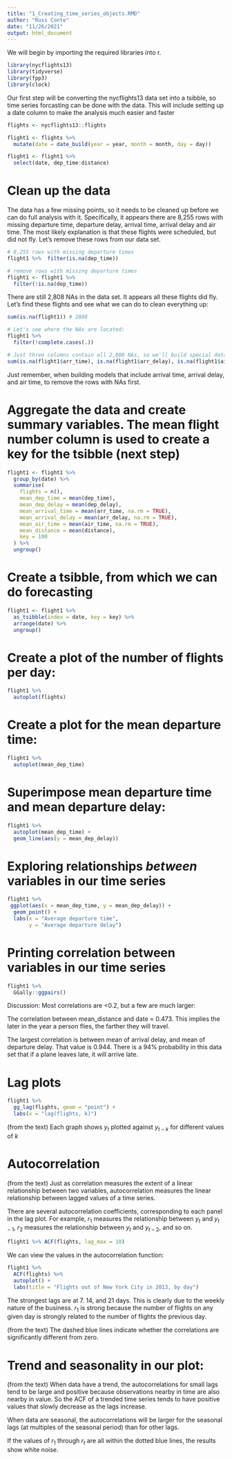 ```yaml
---
title: "1_Creating_time_series_objects.RMD"
author: "Russ Conte"
date: "11/26/2021"
output: html_document
---
```


We will begin by importing the required libraries into r.

```r
library(nycflights13)
library(tidyverse)
library(fpp3)
library(clock)

```

Our first step will be converting the nycflights13 data set into a tsibble, so time series forcasting can be done with the data. This will include setting up a date column to make the analysis much easier and faster

```r

flights <- nycflights13::flights

flight1 <- flights %>% 
  mutate(date = date_build(year = year, month = month, day = day))

flight1 <- flight1 %>% 
  select(date, dep_time:distance)

```

# Clean up the data

The data has a few missing points, so it needs to be cleaned up before we can do full analysis with it. Specifically, it appears there are 8,255 rows with missing departure time, departure delay, arrival time, arrival delay and air time. The most likely explanation is that these flights were scheduled, but did not fly. Let's remove these rows from our data set.

```r
# 8,255 rows with missing departure times
flight1 %>%  filter(is.na(dep_time))

# remove rows with missing departure times
flight1 <- flight1 %>% 
  filter(!is.na(dep_time))

```

There are still 2,808 NAs in the data set. It appears all these flights did fly. Let's find these flights and see what we can do to clean everything up:

```r

sum(is.na(flight1)) # 2808

# Let's see where the NAs are located:
flight1 %>% 
  filter(!complete.cases(.))

# Just three columns contain all 2,808 NAs, so we'll build special data sets when we are making models to predict those values, otherwise we'll use the full data set when we create models to predict the values where we do have full data (such as predicting departure time):
sum(is.na(flight1$arr_time), is.na(flight1$arr_delay), is.na(flight1$air_time)) # 2,808

```

Just remember, when building models that include arrival time, arrival delay, and air time, to remove the rows with NAs first.

# Aggregate the data and create summary variables. The mean flight number column is used to create a key for the tsibble (next step)

```r
flight1 <- flight1 %>% 
  group_by(date) %>% 
  summarise(
    flights = n(),
    mean_dep_time = mean(dep_time),
    mean_dep_delay = mean(dep_delay),
    mean_arrival_time = mean(arr_time, na.rm = TRUE),
    mean_arrival_delay = mean(arr_delay, na.rm = TRUE),
    mean_air_time = mean(air_time, na.rm = TRUE),
    mean_distance = mean(distance),
    key = 100
  ) %>% 
  ungroup()

```

# Create a tsibble, from which we can do forecasting

```r

flight1 <- flight1 %>% 
  as_tsibble(index = date, key = key) %>% 
  arrange(date) %>% 
  ungroup()

```

# Create a plot of the number of flights per day:

```r
flight1 %>% 
  autoplot(flights)
```

# Create a plot for the mean departure time:

```r

flight1 %>%
  autoplot(mean_dep_time)
```

# Superimpose mean departure time and mean departure delay:

```r

flight1 %>% 
  autoplot(mean_dep_time) +
  geom_line(aes(y = mean_dep_delay))

```

# Exploring relationships <i>between</i> variables in our time series

```r

flight1 %>% 
 ggplot(aes(x = mean_dep_time, y = mean_dep_delay)) +
  geom_point() +
  labs(x = "Average departure time",
       y = "Average departure delay")

```

# Printing correlation between variables in our time series

```r
flight1 %>% 
  GGally::ggpairs()
```

Discussion: Most correlations are <0.2, but a few are much larger:

The correlation between mean_distance and date = 0.473. This implies the later in the year a person flies, the farther they will travel.

The largest correlation is between mean of arrival delay, and mean of departure delay. That value is 0.944. There is a 94% probability in this data set that if a plane leaves late, it will arrive late.

# Lag plots

```r

flight1 %>% 
  gg_lag(flights, geom = "point") +
  labs(x = "lag(flights, k)")

```

(from the text) Each graph shows $y_t$ plotted against $y_{t-k}$ for different values of $k$

# Autocorrelation

(from the text) Just as correlation measures the extent of a linear relationship between two variables, autocorrelation measures the linear relationship between lagged values of a time series.

There are several autocorrelation coefficients, corresponding to each panel in the lag plot. For example, $r_1$ measures the relationship between $y_t$ and  $y_{t-1}$, $r_2$ measures the relationship between $y_t$ and $y_{t-2}$, and so on.

```r
flight1 %>% ACF(flights, lag_max = 10)
```

We can view the values in the autocorrelation function:

```r
flight1 %>% 
  ACF(flights) %>% 
  autoplot() +
  labs(title = "Flights out of New York City in 2013, by day")
```

The strongest lags are at 7. 14, and 21 days. This is clearly due to the weekly nature of the business. $r_1$ is strong because the number of flights on any given day is strongly related to the number of flights the previous day.

(from the text) The dashed blue lines indicate whether the correlations are significantly different from zero.

# Trend and seasonality in our plot:

(from the text) When data have a trend, the autocorrelations for small lags tend to be large and positive because observations nearby in time are also nearby in value. So the ACF of a trended time series tends to have positive values that slowly decrease as the lags increase.

When data are seasonal, the autocorrelations will be larger for the seasonal lags (at multiples of the seasonal period) than for other lags.

If the values of $r_1$ through $r_t$ are all within the dotted blue lines, the results show white noise.